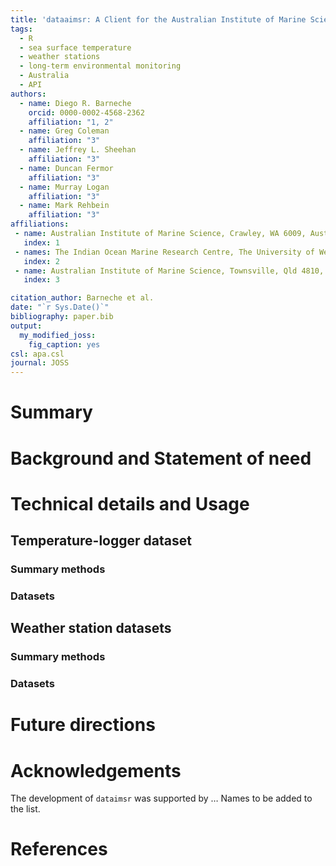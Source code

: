 ```yaml
---
title: 'dataaimsr: A Client for the Australian Institute of Marine Science Data Platform API which provides easy access to AIMS Data Platform'
tags:
  - R
  - sea surface temperature
  - weather stations
  - long-term environmental monitoring
  - Australia
  - API
authors:
  - name: Diego R. Barneche
    orcid: 0000-0002-4568-2362
    affiliation: "1, 2"
  - name: Greg Coleman
    affiliation: "3"
  - name: Jeffrey L. Sheehan
    affiliation: "3"
  - name: Duncan Fermor
    affiliation: "3"
  - name: Murray Logan
    affiliation: "3"
  - name: Mark Rehbein
    affiliation: "3"
affiliations:
 - name: Australian Institute of Marine Science, Crawley, WA 6009, Australia
   index: 1
 - names: The Indian Ocean Marine Research Centre, The University of Western Australia, Crawley, WA 6009, Australia
   index: 2
 - name: Australian Institute of Marine Science, Townsville, Qld 4810, Australia
   index: 3

citation_author: Barneche et al.
date: "`r Sys.Date()`"
bibliography: paper.bib
output:
  my_modified_joss:
    fig_caption: yes
csl: apa.csl
journal: JOSS
---
```


# Summary

# Background and Statement of need

# Technical details and Usage

## Temperature-logger dataset

### Summary methods

### Datasets

## Weather station datasets

### Summary methods

### Datasets

# Future directions
  
# Acknowledgements

The development of `dataimsr` was supported by ... Names to be added to the list.

# References
